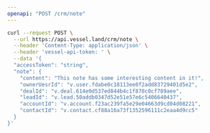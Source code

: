 ```yaml
---
openapi: "POST /crm/note"
---
```


<RequestExample>

```bash Request
curl --request POST \
  --url https://api.vessel.land/crm/note \
  --header 'Content-Type: application/json' \
  --header 'vessel-api-token: ' \
  --data '{
  "accessToken": "string",
  "note": {
    "content": "This note has some interesting content in it!",
    "ownerUesrId": "v.user.fdabe0c18113ee0f2add83729401d5e2",
    "dealId": "v.deal.614e0d537ed844b4c1f870c0cf789aee",
    "leadId": "v.lead.50addb0347d52e51e57e6c5406640437",
    "accountId": "v.account.f23ac239fa5e29e04663d9cd04d08221",
    "contactId": "v.contact.cf88a16a73f1352596111c2eaa4d9cc5"
  }
}'
```

</RequestExample>
